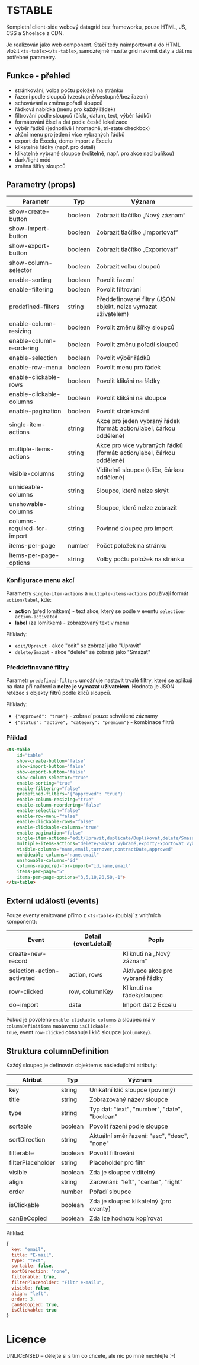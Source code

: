 
<Meta title="TSWebUI/TSTABLE" />

# TSTABLE

Kompletní client-side webový datagrid bez frameworku, pouze HTML, JS, CSS a Shoelace z CDN.

Je realizován jako web component. Stačí tedy naimportovat a do HTML vložit ```<ts-table></ts-table>```,
samozřejmě musíte grid nakrmit daty a dát mu potřebné parametry.

## Funkce - přehled

- stránkování, volba počtu položek na stránku
- řazení podle sloupců (vzestupně/sestupně/bez řazení)
- schovávání a změna pořadí sloupců
- řádková nabídka (menu pro každý řádek)
- filtrování podle sloupců (čísla, datum, text, výběr řádků)
- formátování čísel a dat podle české lokalizace
- výběr řádků (jednotlivě i hromadně, tri-state checkbox)
- akční menu pro jeden i více vybraných řádků
- export do Excelu, demo import z Excelu
- klikatelné řádky (např. pro detail)
- klikatelné vybrané sloupce (volitelně, např. pro akce nad buňkou)
- dark/light mód
- změna šířky sloupců

## Parametry (props)

<table>
  <thead>
    <tr>
      <th>Parametr</th>
      <th>Typ</th>
      <th>Význam</th>
    </tr>
  </thead>
  <tbody>
    <tr><td>show-create-button</td><td>boolean</td><td>Zobrazit tlačítko „Nový záznam“</td></tr>
    <tr><td>show-import-button</td><td>boolean</td><td>Zobrazit tlačítko „Importovat“</td></tr>
    <tr><td>show-export-button</td><td>boolean</td><td>Zobrazit tlačítko „Exportovat“</td></tr>
    <tr><td>show-column-selector</td><td>boolean</td><td>Zobrazit volbu sloupců</td></tr>
    <tr><td>enable-sorting</td><td>boolean</td><td>Povolit řazení</td></tr>
    <tr><td>enable-filtering</td><td>boolean</td><td>Povolit filtrování</td></tr>
    <tr><td>predefined-filters</td><td>string</td><td>Předdefinované filtry (JSON objekt, nelze vymazat uživatelem)</td></tr>
    <tr><td>enable-column-resizing</td><td>boolean</td><td>Povolit změnu šířky sloupců</td></tr>
    <tr><td>enable-column-reordering</td><td>boolean</td><td>Povolit změnu pořadí sloupců</td></tr>
    <tr><td>enable-selection</td><td>boolean</td><td>Povolit výběr řádků</td></tr>
    <tr><td>enable-row-menu</td><td>boolean</td><td>Povolit menu pro řádek</td></tr>
    <tr><td>enable-clickable-rows</td><td>boolean</td><td>Povolit klikání na řádky</td></tr>
    <tr><td>enable-clickable-columns</td><td>boolean</td><td>Povolit klikání na sloupce</td></tr>
    <tr><td>enable-pagination</td><td>boolean</td><td>Povolit stránkování</td></tr>
    <tr><td>single-item-actions</td><td>string</td><td>Akce pro jeden vybraný řádek (formát: action/label, čárkou oddělené)</td></tr>
    <tr><td>multiple-items-actions</td><td>string</td><td>Akce pro více vybraných řádků (formát: action/label, čárkou oddělené)</td></tr>
    <tr><td>visible-columns</td><td>string</td><td>Viditelné sloupce (klíče, čárkou oddělené)</td></tr>
    <tr><td>unhideable-columns</td><td>string</td><td>Sloupce, které nelze skrýt</td></tr>
    <tr><td>unshowable-columns</td><td>string</td><td>Sloupce, které nelze zobrazit</td></tr>
    <tr><td>columns-required-for-import</td><td>string</td><td>Povinné sloupce pro import</td></tr>
    <tr><td>items-per-page</td><td>number</td><td>Počet položek na stránku</td></tr>
    <tr><td>items-per-page-options</td><td>string</td><td>Volby počtu položek na stránku</td></tr>
  </tbody>
</table>

### Konfigurace menu akcí

Parametry `single-item-actions` a `multiple-items-actions` používají formát `action/label`, kde:
- **action** (před lomítkem) - text akce, který se pošle v eventu `selection-action-activated`
- **label** (za lomítkem) - zobrazovaný text v menu

Příklady:
- `edit/Upravit` - akce "edit" se zobrazí jako "Upravit"
- `delete/Smazat` - akce "delete" se zobrazí jako "Smazat"

### Předdefinované filtry

Parametr `predefined-filters` umožňuje nastavit trvalé filtry, které se aplikují na data při načtení a **nelze je vymazat uživatelem**. Hodnota je JSON řetězec s objekty filtrů podle klíčů sloupců.

Příklady:
- `{"approved": "true"}` - zobrazí pouze schválené záznamy
- `{"status": "active", "category": "premium"}` - kombinace filtrů

### Příklad

```HTML
<ts-table
    id="table"
    show-create-button="false"
    show-import-button="false"
    show-export-button="false"
    show-column-selector="true"
    enable-sorting="true"
    enable-filtering="false"
    predefined-filters='{"approved": "true"}'
    enable-column-resizing="true"
    enable-column-reordering="false"
    enable-selection="false"
    enable-row-menu="false"
    enable-clickable-rows="false"
    enable-clickable-columns="true"
    enable-pagination="false"
    single-item-actions="edit/Upravit,duplicate/Duplikovat,delete/Smazat,view_details/Zobrazit detaily,export/Exportovat řádek"
    multiple-items-actions="delete/Smazat vybrané,export/Exportovat vybrané"
    visible-columns="name,email,turnover,contractDate,approved"
    unhideable-columns="name,email"
    unshowable-columns="id"
    columns-required-for-import="id,name,email"
    items-per-page="5"
    items-per-page-options="3,5,10,20,50,-1">
</ts-table>
```

## Externí události (events)

Pouze eventy emitované přímo z `<ts-table>` (bublají z vnitřních komponent):

<table>
  <thead>
    <tr>
      <th>Event</th>
      <th>Detail (event.detail)</th>
      <th>Popis</th>
    </tr>
  </thead>
  <tbody>
    <tr><td>create-new-record</td><td></td><td>Kliknutí na „Nový záznam“</td></tr>
    <tr><td>selection-action-activated</td><td> action, rows</td><td>Aktivace akce pro vybrané řádky</td></tr>
    <tr><td>row-clicked</td><td> row, columnKey</td><td>Kliknutí na řádek/sloupec</td></tr>
    <tr><td>do-import</td><td> data</td><td>Import dat z Excelu</td></tr>
  </tbody>
</table>

Pokud je povoleno <code>enable-clickable-columns</code> a sloupec má v <code>columnDefinitions</code> nastaveno <code>isClickable: true</code>, event <code>row-clicked</code> obsahuje i klíč sloupce (<code>columnKey</code>).

## Struktura columnDefinition

Každý sloupec je definován objektem s následujícími atributy:

<table>
  <thead>
    <tr>
      <th>Atribut</th>
      <th>Typ</th>
      <th>Význam</th>
    </tr>
  </thead>
  <tbody>
    <tr><td>key</td><td>string</td><td>Unikátní klíč sloupce (povinný)</td></tr>
    <tr><td>title</td><td>string</td><td>Zobrazovaný název sloupce</td></tr>
    <tr><td>type</td><td>string</td><td>Typ dat: "text", "number", "date", "boolean"</td></tr>
    <tr><td>sortable</td><td>boolean</td><td>Povolit řazení podle sloupce</td></tr>
    <tr><td>sortDirection</td><td>string</td><td>Aktuální směr řazení: "asc", "desc", "none"</td></tr>
    <tr><td>filterable</td><td>boolean</td><td>Povolit filtrování</td></tr>
    <tr><td>filterPlaceholder</td><td>string</td><td>Placeholder pro filtr</td></tr>
    <tr><td>visible</td><td>boolean</td><td>Zda je sloupec viditelný</td></tr>
    <tr><td>align</td><td>string</td><td>Zarovnání: "left", "center", "right"</td></tr>
    <tr><td>order</td><td>number</td><td>Pořadí sloupce</td></tr>
    <tr><td>isClickable</td><td>boolean</td><td>Zda je sloupec klikatelný (pro eventy)</td></tr>
    <tr><td>canBeCopied</td><td>boolean</td><td>Zda lze hodnotu kopírovat</td></tr>
  </tbody>
</table>

Příklad:

```js
{
  key: "email",
  title: "E-mail",
  type: "text",
  sortable: false,
  sortDirection: "none",
  filterable: true,
  filterPlaceholder: "Filtr e-mailu",
  visible: false,
  align: "left",
  order: 3,
  canBeCopied: true,
  isClickable: true
}
```

# Licence

UNLICENSED – dělejte si s tím co chcete, ale nic po mně nechtějte :-)



